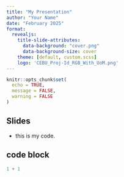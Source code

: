 ```yaml
---
title: "My Presentation"
author: "Your Name"
date: "February 2025"
format: 
  revealjs:
    title-slide-attributes:
      data-background: "cover.png"
      data-background-size: cover
    theme: [default, custom.scss]
    logo: 'CEBU_Proj-Id_RGB_With_UoM.png'
---
```


```r
knitr::opts_chunk$set(
  echo = TRUE,
  message = FALSE, 
  warning = FALSE
)
```




## Slides {.scrollable}

- this is my code. 





## code block

```r
1 + 1
```


